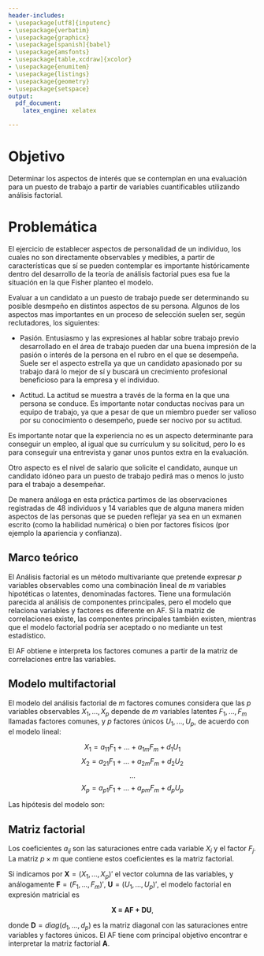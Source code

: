 ```yaml
---
header-includes:
- \usepackage[utf8]{inputenc}
- \usepackage{verbatim}
- \usepackage{graphicx}
- \usepackage[spanish]{babel}
- \usepackage{amsfonts}
- \usepackage[table,xcdraw]{xcolor}
- \usepackage{enumitem}
- \usepackage{listings}
- \usepackage{geometry}
- \usepackage{setspace}
output:
  pdf_document:
    latex_engine: xelatex

---
```


\begin{titlepage}
\begin{center}
\vspace*{0in}

\begin{figure}[htb]
\centering
\includegraphics[ width = 8cm ]{images/fesa.png}
\end{figure}
\vspace*{0.25in}
\large{Universidad Nacional Autónoma de México}\\
\vspace*{0.5in}

Facultad de Estudios Superiores Acatlán\\
\vspace*{0.5in}

Técnicas estadísticas y minería de datos\\
\vspace*{0.5in}

Módulo VI. Análisis de varianza, factorial y de correspondencias y técnicas de estadística multivariada \\
\vspace*{0.5in}

\begin{large}
Práctica 3: \\
\end{large}

\vspace*{0.2in}
\begin{Large}
\textbf{Aspectos de valor en una evaluación para un puesto de trabajo} \\
\end{Large}

\vspace*{0.5in}
Camacho Ortíz Yuly \\
García Ramírez José Antonio \\
Méndez Ramírez Kenny Yahir \\
Vera Luna Maximiliano \\ 

\vspace*{1in}
Septiembre 2016 \\
\vspace*{0.05in}
\rule{80mm}{0.1mm}\\
\vspace*{0.1in}

\end{center}

\end{titlepage}

\tableofcontents{}

\newpage

# Objetivo

Determinar los aspectos de interés que se contemplan en una evaluación para un puesto de trabajo a partir de variables cuantificables utilizando análisis factorial.

# Problemática

 
El ejercicio de establecer aspectos de personalidad de un individuo, los cuales no son directamente observables y medibles, a partir de características que sí se pueden contemplar es importante históricamente dentro del desarrollo de la teoría de análisis factorial pues esa fue la situación en la que Fisher planteo el modelo.

Evaluar a un candidato a un puesto de trabajo puede ser determinando su posible desmpeño en distintos aspectos de su persona.
Algunos de los aspectos mas importantes en un proceso de selección suelen ser, según reclutadores, los siguientes:

* Pasión. Entusiasmo y las expresiones al hablar sobre trabajo previo desarrollado en el área de trabajo pueden dar una buena impresión 
de la pasión o interés de la persona en el rubro en el que se desempeña. Suele ser el aspecto estrella ya que un candidato apasionado por su trabajo dará lo mejor de sí y buscará un crecimiento profesional beneficioso para la empresa y el individuo.

* Actitud. La actitud se muestra a través de la forma en la que una persona se conduce. Es importante notar conductas nocivas para un equipo de trabajo, ya que a pesar de que un miembro pueder ser valioso por su conocimiento o desempeño, puede ser nocivo por su actitud.

Es importante notar que la experiencia no es un aspecto determinante para conseguir un empleo, al igual que su currículum y su solicitud, pero lo es para conseguir una entrevista y ganar unos puntos extra en la evaluación.

Otro aspecto es el nivel de salario que solicite el candidato, aunque un candidato idóneo para un puesto de trabajo pedirá mas o menos lo justo para el trabajo a desempeñar.


De manera análoga en esta práctica partimos de las observaciones registradas de 48 individuos y 14 variables que de alguna  manera miden aspectos de las personas que se pueden reflejar ya sea en un exmanen escrito (como la habilidad numérica) o bien por factores físicos (por ejemplo la apariencia y confianza).


\newpage

## Marco teórico

El Análisis factorial es un método multivariante que pretende expresar $p$ variables observables como una combinación lineal de $m$ variables hipotéticas o latentes, denominadas factores. Tiene una formulación parecida al análisis de componentes principales, pero el modelo que relaciona variables y factores es diferente en AF. Si la matriz de correlaciones existe, las componentes principales también existen, mientras que el modelo factorial podría ser aceptado o no mediante un test estadístico.

El AF obtiene e interpreta los factores comunes a partir de la matriz de correlaciones entre las variables.

## Modelo multifactorial

El modelo del análisis factorial de $m$ factores comunes considera que las $p$ variables observables $X_{1},...,X_{p}$ depende de $m$ variables latentes $F_{1},\ldots,F_{m}$ llamadas factores comunes, y $p$ factores únicos $U_{1},...,U_{p}$, de acuerdo con el modelo lineal:

$$X_{1} = a_{11}F_{1} + ... + a_{1m}F_{m} + d_{1}U_{1}$$
$$X_{2} = a_{21}F_{1} + ... + a_{2m}F_{m} + d_{2}U_{2}$$
$$                      ...                           $$
$$X_{p} = a_{p1}F_{1} + ... + a_{pm}F_{m} + d_{p}U_{p}$$

Las hipótesis del modelo son:

\begin{itemize}
\item Los factores comunes y los factores únicos están incorrelacionados dos a dos.
\item Los factores comunes están incorrelacionados con los factores únicos.
\item Tanto los factores comunes como los factores únicos son variables reducidas (media cero y varianza uno).
\end{itemize}

## Matriz factorial

Los coeficientes $a_{ij}$ son las saturaciones entre cada variable $X_{i}$ y el factor $F_{j}$. La matriz $p \times m$ que contiene estos coeficientes es la matriz factorial.

Si indicamos por $\textbf{X} = (X_{1},...,X_{p})'$ el vector columna de las variables, y análogamente $\textbf{F} = (F_{1},...,F_{m})'$, $\textbf{U} = (U_{1},...,U_{p})'$, el modelo factorial en expresión matricial es 

$$\textbf{X = AF + DU},$$

donde $\textbf{D} = diag(d_{1},...,d_{p})$ es la matriz diagonal con las saturaciones entre variables y factores únicos. El AF tiene com principal objetivo encontrar e interpretar la matriz factorial $\textbf{A}$.

